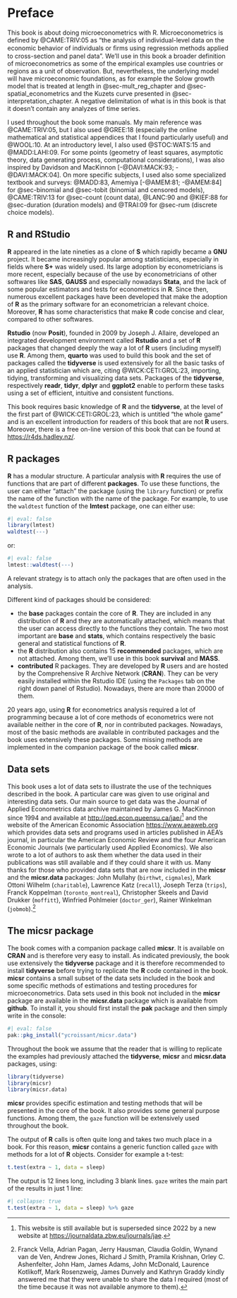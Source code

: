 # Preface {.unnumbered}

This book is about doing microeconometrics with R. Microeconometrics is defined by @CAME:TRIV:05\index[author]{Cameron}\index[author]{Trivedi} as "the analysis of individual-level data on the economic behavior of individuals or ﬁrms using regression methods applied to cross-section and panel data". We'll use in this book a broader definition of microeconometrics as some of the empirical examples use countries or regions as a unit of observation. But, nevertheless, the underlying model will have microeconomic foundations, as for example the Solow growth model that is treated at length in @sec-mult_reg_chapter and @sec-spatial_econometrics and the Kuzets curve presented in @sec-interpretation_chapter. A negative delimitation of what is in this book is that it doesn't contain any analyzes of time series. 

I used throughout the book some manuals. My main reference was @CAME:TRIV:05, but I also used @GREE:18 (especially the online mathematical and statistical appendices that I found particularly useful) and @WOOL:10. At an introductory level, I also used @STOC:WATS:15 and @MADD:LAHI:09. For some points (geometry of least squares, asymptotic theory, data generating process, computational considerations), I was also inspired by Davidson and MacKinnon [-@DAVI:MACK:93; -@DAVI:MACK:04]\index[author]{Davidson}\index[author]{MacKinnon}.
On more specific subjects, I used also some specialized textbook and surveys: @MADD:83\index[author]{Maddala}, Amemiya [-@AMEM:81; -@AMEM:84]\index[author]{Amemiya} for @sec-binomial and @sec-tobit (binomial and censored models), @CAME:TRIV:13\index[author]{Cameron}\index[author]{Trivedi} for @sec-count (count data),
@LANC:90\index[author]{Lancaster} and @KIEF:88\index[author]{Kiefer} for @sec-duration (duration models) and @TRAI:09\index[author]{Train} for @sec-rum (discrete choice models).

## R and RStudio {-}

**R** appeared in the late nineties as a clone of **S** which rapidly became a **GNU** project. It became increasingly popular among statisticians, especially in fields where **S+** was widely used. Its large adoption by econometricians is more recent, especially because of the use by econometricians of other softwares like **SAS**, **GAUSS** and especially nowadays **Stata**, and the lack of some popular estimators and tests for econometrics in **R**. Since then, numerous excellent packages have been developed that make the adoption of **R** as the primary software for an econometrician a relevant choice. Moreover, **R** has some characteristics that make **R** code concise and clear, compared to other softwares. 

**Rstudio** (now **Posit**), founded in 2009 by Joseph J. Allaire\index[author]{Allaire}, developed an integrated development environment  called **Rstudio** and a set of **R** packages that changed deeply the way a lot of **R** users (including myself) use **R**. Among them, **quarto** was used to build this book and the set of packages called the **tidyverse** is used extensively for all the basic tasks of an applied statistician which are, citing @WICK:CETI:GROL:23\index[author]{Wickham}\index[author]{Cetinkaya-Rundel}\index[author]{Grolemund}, importing, tidying, transforming and visualizing data sets. Packages of the **tidyverse**, respectively **readr**, **tidyr**, **dplyr** and **ggplot2** enable to perform these tasks using a set of efficient, intuitive and consistent functions. 

This book requires basic knowledge of **R** and the **tidyverse**, at the level of the first part of @WICK:CETI:GROL:23, which is untitled "the whole game" and is an excellent introduction for readers of this book that are not **R** users. Moreover, there is a free on-line version of this book that can be found at <https://r4ds.hadley.nz/>.

## R packages

**R** has a modular structure. A particular analysis with **R** requires the use of functions that are part of different **packages**. To use these functions, the user can either "attach" the package (using the `library` function) or prefix the name of the function with the name of the package. For example, to use the `waldtest` function of the **lmtest** package, one can either use:

```r
#| eval: false
library(lmtest)
waldtest(---)
```

or:

```r
#| eval: false
lmtest::waldtest(---)
```

A relevant strategy is to attach only the packages that are often used in the analysis.

Different kind of packages should be considered:

- the **base** packages contain the core of **R**. They are included in any distribution of **R** and they are automatically attached, which means that the user can access directly to the functions they contain. The two most important are **base** and **stats**, which contains respectively the basic general and statistical functions of **R**. 
- the **R** distribution also contains 15 **recommended** packages, which are not attached. Among them, we'll use in this book **survival** and **MASS**.
- **contributed** R packages. They are developed by **R** users and are hosted by the Comprehensive R Archive Network (**CRAN**). They can be very easily installed within the Rstudio IDE (using the `Packages` tab on the right down panel of Rstudio). Nowadays, there are more than 20000 of them. 

20 years ago, using **R** for econometrics analysis required a lot of programming because a lot of core methods of econometrics were not available neither in the core of **R**, nor in contributed packages. Nowadays, most of the basic methods are available in contributed packages and the book uses extensively these packages. Some missing methods are implemented in the companion package of the book called **micsr**.

## Data sets {-}

This book uses a lot of data sets to illustrate the use of the techniques described in the book. A particular care was given to use original and interesting data sets. Our main source to get data was the Journal of Applied Econometrics data archive maintained by James G. MacKinnon\index[author]{MacKinnon} since 1994 and available at <http://qed.econ.queensu.ca/jae/>^[This website is still available but is superseded since 2022 by a new website at <https://journaldata.zbw.eu/journals/jae>.] and the website of the American Economic Association <https://www.aeaweb.org> which provides data sets and programs used in articles published in AEA's journal, in particular the American Economic Review and the four American Economic Journals (we particularly used Applied Economics). We also wrote to a lot of authors to ask them whether the data used in their publications was still available and if they could share it with us. Many thanks for those who provided data sets that are now included in the **micsr** and the **micsr.data** packages: John Mullahy\index[author]{Mullahy} (`birthwt`, `cigmales`), Mark Ottoni Wilhelm\index[author]{Wilhem} (`charitable`), Lawrence Katz\index[author]{Katz} (`recall`), Joseph Terza\index[author]{Terza} (`trips`), Franck Koppelman\index[author]{Koppelman} (`toronto_montreal`), Christopher Skeels\index[author]{Skeels} and David Drukker\index[author]{Moffitt} (`moffitt`), Winfried Pohlmeier\index[author]{Pohlmeier} (`doctor_ger`), Rainer Winkelman\index[author]{Winkelman} (`jobmob`).^[Franck Vella\index[author]{Vella}, Adrian Pagan\index[author]{Pagan}, Jerry Hausman\index[author]{Hausman}, Claudia Goldin\index[author]{Goldin}, Wynand van de Ven\index[author]{van de Ven}, Andrew Jones\index[author]{Jones}, Richard J Smith\index[author]{Smith}, Pramila Krishnan\index[author]{Krishnan}, Orley C. Ashenfelter\index[author]{Ashenfelter}, John Ham\index[author]{Ham}, James Adams\index[author]{Adams}, John McDonald\index[author]{McDonald}, Laurence Kotlikoff\index[author]{Kotlikoff}, Mark Rosenzweig\index[author]{Rosenzweig}, James Dunvely\index[author]{Dunvely} and Kathryn Graddy\index[author]{Graddy} kindly answered me that they were unable to share the data I required (most of the time because it was not available anymore to them).]

## The micsr package {-}

The book comes with a companion package called **micsr**. It is available on **CRAN** and is therefore very easy to install. As indicated previously, the book use extensively the **tidyverse** package and it is therefore recommended to install **tidyverse** before trying to replicate the **R** code contained in the book. **micsr** contains a small subset of the data sets included in the book and some specific methods of estimations and testing procedures for microeconometrics. Data sets used in this book not included in the **micsr** package are available in the **micsr.data** package which is available from **github**. To install it, you should first install the **pak** package and then simply write in the console:

```r
#| eval: false
pak::pkg_install("ycroissant/micsr.data")
```

Throughout the book we assume that the reader that is willing to replicate the examples had previously attached the **tidyverse**, **micsr** and **micsr.data** packages, using:

```r
library(tidyverse)
library(micsr)
library(micsr.data)
```

**micsr** provides specific estimation and testing methods that will be presented in the core of the book. It also provides some general purpose functions. Among them, the `gaze` function will be extensively used throughout the book.

The output of **R** calls is often quite long and takes two much place in a book. For this reason, **micsr** contains a generic function called `gaze` with methods for a lot of **R** objects. Consider for example a t-test:

```r
t.test(extra ~ 1, data = sleep)
```

The output is 12 lines long, including 3 blank lines. `gaze` writes the main part of the results in just 1 line:

```r
#| collapse: true
t.test(extra ~ 1, data = sleep) %>% gaze
```

<!-- **micsr** also contains some general utilities particularly useful to extract some information from fitted models. Consider the following linear model: -->

<!-- ```{r} -->
<!-- z <- lm(dist ~ speed, cars) -->
<!-- summary(z) -->
<!-- ``` -->

<!-- The printed output of `summary` is quite long and contains informations that can't be easily extracted from the result. A `gaze` method for `lm` object is provided to print only the table of coefficients (by default without the intercept): -->

<!-- ```{r} -->
<!-- #| collapse: true -->
<!-- z %>% gaze -->
<!-- ``` -->

<!-- With base **R**, its easy to extract the number of observations using `nobs`, but there is no such function to extract the number of parameters. We provide the `npar` function for this purpose: -->

<!-- ```{r} -->
<!-- #| collapse: true -->
<!-- npar(z) -->
<!-- ``` -->

<!-- The second column of the table of the coefficients is the vector of standard errors of the coefficients With base **R**, it can be extract by first using the `vcov` function to extract the covariance matrix and then by taking the square roots of the diagonal elements of this matrix. **micsr** provide the `stder` function to achieve easily the same task: -->

<!-- ```{r} -->
<!-- #| collapse: true -->
<!-- z %>% vcov %>% diag %>% sqrt -->
<!-- z %>% stder -->
<!-- ``` -->

<!-- Two very important statistics of the linear model are the coefficient of determination (adujsted or not) and the F statistic. They should be extracted "manually" from the object returned by `summary`, applied to a `lm` object: -->

<!-- ```{r} -->
<!-- #| collapse: true -->
<!-- summary(z)$r.squared -->
<!-- summary(z)$adj.r.squared -->
<!-- summary(z)$fstat -->
<!-- ``` -->

<!-- The `rsq` and the `ftest` of the **micsr** package can be used instead: -->

<!-- ```{r} -->
<!-- #| collapse: true -->
<!-- z %>% rsq -->
<!-- z %>% rsq(type = "adj") -->
<!-- z %>% ftest %>% gaze -->
<!-- ``` -->

\mainmatter
